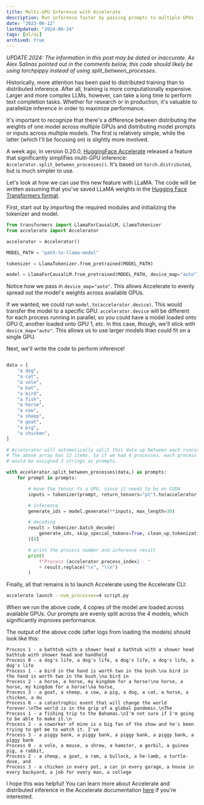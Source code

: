 ```yaml
---
title: Multi-GPU Inference with Accelerate
description: Run inference faster by passing prompts to multiple GPUs in parallel.
date: "2023-06-12"
lastUpdated: "2024-06-24"
tags: [ml/ai]
archived: true
---
```


_UPDATE 2024: The information in this post may be dated or inaccurate. As Alex Salinas pointed out in the comments below, this code should likely be using torchpippy instead of using split_between_processes._

Historically, more attention has been paid to distributed training than to distributed inference. After all, training is more computationally expensive. Larger and more complex LLMs, however, can take a long time to perform text completion tasks. Whether for research or in production, it's valuable to parallelize inference in order to maximize performance.

It's important to recognize that there's a difference between distributing the weights of one model across multiple GPUs and distributing model prompts or inputs across multiple models. The first is relatively simple, while the latter (which I'll be focusing on) is slightly more involved.

A week ago, in version 0.20.0, [HuggingFace Accelerate](https://huggingface.co/docs/accelerate/index) released a feature that significantly simplifies multi-GPU inference: `Accelerator.split_between_processes()`. It's based on `torch.distributed`, but is much simpler to use.

Let's look at how we can use this new feature with LLaMA. The code will be written assuming that you've saved LLaMA weights in the [Hugging Face Transformers format](https://huggingface.co/docs/transformers/main/model_doc/llama).

First, start out by importing the required modules and initializing the tokenizer and model.

```python
from transformers import LlamaForCausalLM, LlamaTokenizer
from accelerate import Accelerator

accelerator = Accelerator()

MODEL_PATH = "path-to-llama-model"

tokenizer = LlamaTokenizer.from_pretrained(MODEL_PATH)

model = LlamaForCausalLM.from_pretrained(MODEL_PATH, device_map="auto")
```

Notice how we pass in `device_map="auto"`. This allows Accelerate to evenly spread out the model's weights across available GPUs.

If we wanted, we could run `model.to(accelerator.device)`. This would transfer the model to a specific GPU. `accelerator.device` will be different for each process running in parallel, so you could have a model loaded onto GPU 0, another loaded onto GPU 1, etc. In this case, though, we'll stick with `device_map="auto"`. This allows us to use larger models than could fit on a single GPU.

Next, we'll write the code to perform inference!

```python

data = [
    "a dog",
    "a cat",
    "a vole",
    "a bat",
    "a bird",
    "a fish",
    "a horse",
    "a cow",
    "a sheep",
    "a goat",
    "a pig",
    "a chicken",
]

# Accelerator will automatically split this data up between each running process.
# The above array has 12 items. So if we had 4 processes, each process
# would be assigned 3 strings as prompts.

with accelerator.split_between_processes(data,) as prompts:
    for prompt in prompts:

        # move the tensor to a GPU, since it needs to be on CUDA
        inputs = tokenizer(prompt, return_tensors="pt").to(accelerator.device)

        # inference
        generate_ids = model.generate(**inputs, max_length=30)

        # decoding
        result = tokenizer.batch_decode(
            generate_ids, skip_special_tokens=True, clean_up_tokenization_spaces=False
        )[0]

        # print the process number and inference result
        print(
            f"Process {accelerator.process_index} - "
            + result.replace("\n", "\\n")
        )

```

Finally, all that remains is to launch Accelerate using the Accelerate CLI:

```bash
accelerate launch --num_processes=4 script.py
```

When we run the above code, 4 copies of the model are loaded across available GPUs. Our prompts are evenly split across the 4 models, which significantly improves performance.

The output of the above code (after logs from loading the models) should look like this:

```text
Process 1 - a bathtub with a shower head a bathtub with a shower head bathtub with shower head and handheld
Process 0 - a dog's life, a dog's life, a dog's life, a dog's life, a dog's life
Process 1 - a bird in the hand is worth two in the bush.\na bird in the hand is worth two in the bush.\na bird in
Process 2 - a horse, a horse, my kingdom for a horse!\na horse, a horse, my kingdom for a horse!\na horse,
Process 3 - a goat, a sheep, a cow, a pig, a dog, a cat, a horse, a chicken, a du
Process 0 - a catastrophic event that will change the world forever.\nThe world is in the grip of a global pandemic.\nThe
Process 1 - a fishing trip to the Bahamas.\nI'm not sure if I'm going to be able to make it.\n
Process 2 - a coworker of mine is a big fan of the show and he's been trying to get me to watch it. I've
Process 3 - a piggy bank, a piggy bank, a piggy bank, a piggy bank, a piggy bank
Process 0 - a vole, a mouse, a shrew, a hamster, a gerbil, a guinea pig, a rabbit,
Process 2 - a sheep, a goat, a ram, a bullock, a he-lamb, a turtle-dove, and
Process 3 - a chicken in every pot, a car in every garage, a house in every backyard, a job for every man, a college
```

I hope this was helpful! You can learn more about Accelerate and distributed inference in the Accelerate documentation [here](https://huggingface.co/docs/accelerate/usage_guides/distributed_inference) if you're interested.

